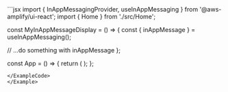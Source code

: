 
<Example>
<ExampleCode>
```jsx
import {
  InAppMessagingProvider,
  useInAppMessaging
} from '@aws-amplify/ui-react';
import { Home } from './src/Home';

const MyInAppMessageDisplay = () => {
  const { inAppMessage } = useInAppMessaging();

  // ...do something with inAppMessage
};

const App = () => {
  return (
    <InAppMessagingProvider>
      <MyInAppMessageDisplay />
      <Home />
    </InAppMessagingProvider>
  );
};
```
</ExampleCode>
</Example>
